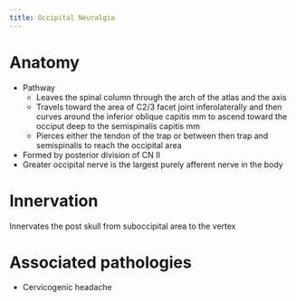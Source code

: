 ```yaml
---
title: Occipital Neuralgia
---
```







# Anatomy

- Pathway
    - Leaves the spinal column through the arch of the atlas and the axis
    - Travels toward the area of C2/3 facet joint inferolaterally and then curves around the inferior oblique capitis mm to ascend toward the occiput deep to the semispinalis capitis mm
    - Pierces either the tendon of the trap or between then trap and semispinalis to reach the occipital area
- Formed by posterior division of CN II 
- Greater  occipital nerve is the largest purely afferent nerve in the body

# Innervation {#innervation}
Innervates the post skull from suboccipital area to the vertex

# Associated pathologies

- Cervicogenic headache